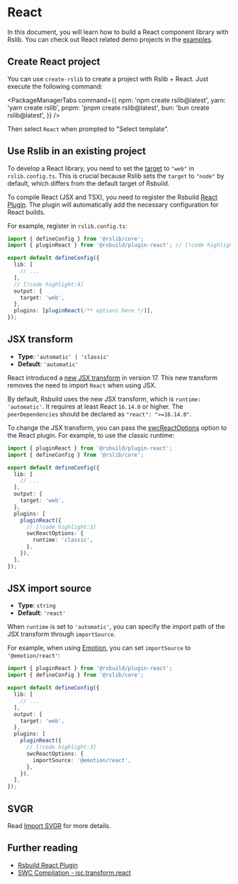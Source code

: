 # React

In this document, you will learn how to build a React component library with Rslib. You can check out React related demo projects in the [examples](https://github.com/web-infra-dev/rslib/tree/main/examples).

## Create React project

You can use `create-rslib` to create a project with Rslib + React. Just execute the following command:


<PackageManagerTabs
  command={{
    npm: 'npm create rslib@latest',
    yarn: 'yarn create rslib',
    pnpm: 'pnpm create rslib@latest',
    bun: 'bun create rslib@latest',
  }}
/>

Then select `React` when prompted to "Select template".

## Use Rslib in an existing project

To develop a React library, you need to set the [target](/config/rsbuild/output#outputtarget) to `"web"` in `rslib.config.ts`. This is crucial because Rslib sets the `target` to `"node"` by default, which differs from the default target of Rsbuild.

To compile React (JSX and TSX), you need to register the Rsbuild [React Plugin](https://rsbuild.rs/plugins/list/plugin-react). The plugin will automatically add the necessary configuration for React builds.

For example, register in `rslib.config.ts`:

```ts title="rslib.config.ts" twoslash
import { defineConfig } from '@rslib/core';
import { pluginReact } from '@rsbuild/plugin-react'; // [!code highlight]

export default defineConfig({
  lib: [
    // ...
  ],
  // [!code highlight:4]
  output: {
    target: 'web',
  },
  plugins: [pluginReact(/** options here */)],
});
```

## JSX transform

- **Type**: `'automatic' | 'classic'`
- **Default**: `'automatic'`

React introduced a [new JSX transform](https://legacy.reactjs.org/blog/2020/09/22/introducing-the-new-jsx-transform.html) in version 17. This new transform removes the need to import `React` when using JSX.

By default, Rsbuild uses the new JSX transform, which is `runtime: 'automatic'`. It requires at least React `16.14.0` or higher. The `peerDependencies` should be declared as `"react": ">=16.14.0"`.

To change the JSX transform, you can pass the [swcReactOptions](https://rsbuild.rs/plugins/list/plugin-react#swcreactoptionsruntime) option to the React plugin. For example, to use the classic runtime:

```ts title="rslib.config.ts" twoslash
import { pluginReact } from '@rsbuild/plugin-react';
import { defineConfig } from '@rslib/core';

export default defineConfig({
  lib: [
    // ...
  ],
  output: {
    target: 'web',
  },
  plugins: [
    pluginReact({
      // [!code highlight:3]
      swcReactOptions: {
        runtime: 'classic',
      },
    }),
  ],
});
```

## JSX import source

- **Type**: `string`
- **Default**: `'react'`

When `runtime` is set to `'automatic'`, you can specify the import path of the JSX transform through `importSource`.

For example, when using [Emotion](https://emotion.sh/), you can set `importSource` to `'@emotion/react'`:

```ts title="rslib.config.ts" twoslash
import { pluginReact } from '@rsbuild/plugin-react';
import { defineConfig } from '@rslib/core';

export default defineConfig({
  lib: [
    // ...
  ],
  output: {
    target: 'web',
  },
  plugins: [
    pluginReact({
      // [!code highlight:3]
      swcReactOptions: {
        importSource: '@emotion/react',
      },
    }),
  ],
});
```

## SVGR

Read [Import SVGR](/guide/advanced/svgr-files) for more details.

## Further reading

- [Rsbuild React Plugin](https://rsbuild.rs/plugins/list/plugin-react#swcreactoptionsruntime)
- [SWC Compilation - jsc.transform.react](https://swc.rs/docs/configuration/compilation#jsctransformreact)

